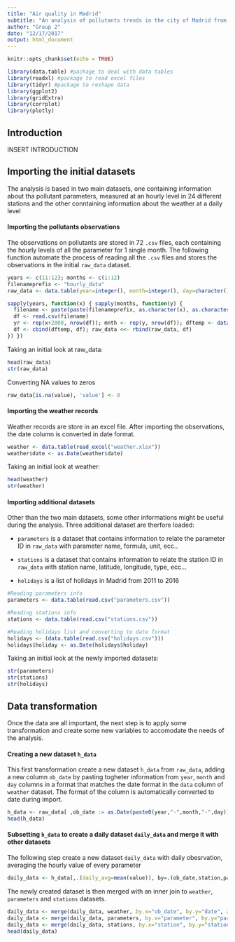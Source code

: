 ```yaml
---
title: "Air quality in Madrid"
subtitle: "An analysis of pollutants trends in the city of Madrid from 2011 to 2016"
author: "Group 2"
date: "12/17/2017"
output: html_document
---
```


```r
knitr::opts_chunk$set(echo = TRUE)
```
```r

library(data.table) #package to deal with data tables
library(readxl) #package to read excel files
library(tidyr) #package to reshape data
library(ggplot2)
library(gridExtra)
library(corrplot)
library(plotly)
```
## Introduction

INSERT INTRODUCTION

## Importing the initial datasets
The analysis is based in two main datasets, one containing information about tha pollutant parameters, measured at an hourly level in 24 different stations and the other conntaining information about the weather at a daily level

#### Importing the pollutants observations
The observations on pollutants are stored in 72 `.csv` files, each containing the hourly levels of all the parameter for 1 single month. The following function automate the process of reading all the `.csv` files and stores the observations in the initial `raw_data` dataset.

```r
years <- c(11:12); months <- c(1:12)
filenameprefix <- "hourly_data"
raw_data <- data.table(year=integer(), month=integer(), day=character(), hour=integer(),station=integer(), parameter=integer(), value=numeric())

sapply(years, function(x) { sapply(months, function(y) {
  filename <- paste(paste(filenameprefix, as.character(x), as.character(y), sep="_"), '.csv', sep='')
  df <- read.csv(filename)
  yr <- rep(x+2000, nrow(df)); mnth <- rep(y, nrow(df)); dftemp <- data.frame(year=yr, month=mnth)
  df <- cbind(dftemp, df); raw_data <<- rbind(raw_data, df)
}) })
```

Taking an initial look at raw_data:
```r
head(raw_data)
str(raw_data)
```

Converting NA values to zeros
```r
raw_data[is.na(value), 'value'] <- 0
```

#### Importing the weather records
Weather records are store in an excel file. After importing the observations, the date column is converted in date format.
```r
weather <- data.table(read_excel("weather.xlsx"))
weather$date <- as.Date(weather$date)
```

Taking an initial look at weather:
```r
head(weather)
str(weather)
```

#### Importing additional datasets
Other than the two main datasets, some other informations might be useful during the analysis. Three additional dataset are therfore loaded:

- `parameters` is a dataset that contains information to relate the parameter ID in `raw_data` with parameter name, formula, unit, ecc..

- `stations` is a dataset that contains information to relate the station ID in `raw_data` with station name, latitude, longitude, type, ecc...

- `holidays` is a list of holidays in Madrid from 2011 to 2016

```r
#Reading parameters info
parameters <- data.table(read.csv("parameters.csv"))

#Reading stations info
stations <- data.table(read.csv("stations.csv"))

#Reading holidays list and converting to date format
holidays <- (data.table(read.csv("holidays.csv")))
holidays$holiday <- as.Date(holidays$holiday)
```

Taking an initial look at the newly imported datasets:
```r
str(parameters)
str(stations)
str(holidays)
```

## Data transformation
Once the data are all important, the next step is to apply some transformation and create some new variables to accomodate the needs of the analysis.

#### Creating a new dataset `h_data`
This first transformation create a new dataset `h_data` from `raw_data`, adding a new column `ob_date` by pasting togheter information from `year`, `month` and `day` columns in a format that matches the date format in the `data` column of `weather` dataset. The format of the column is automatically converted to date during import.

```r
h_data <- raw_data[ ,ob_date := as.Date(paste0(year,"-",month,"-",day))]
head(h_data)
```

#### Subsetting `h_data` to create a daily dataset `daily_data` and merge it with other datasets

The following step create a new dataset `daily_data` with daily obesrvation, averaging the hourly value of every parameter  

``` r
daily_data <- h_data[,.(daily_avg=mean(value)), by=.(ob_date,station,parameter)]
```

The newly created dataset is then merged with an inner join to `weather`, `parameters` and `stations` datasets.

``` r
daily_data <- merge(daily_data, weather, by.x="ob_date", by.y="date", all=FALSE)
daily_data <- merge(daily_data, parameters, by.x="parameter", by.y="param_ID", all = FALSE)
daily_data <- merge(daily_data, stations, by.x="station", by.y="station_ID", all=FALSE)
head(daily_data)
```


